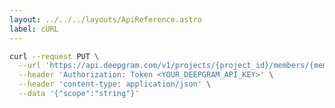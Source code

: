 ---
layout: ../../../layouts/ApiReference.astro
label: cURL
---

```bash
curl --request PUT \
  --url 'https://api.deepgram.com/v1/projects/{project_id}/members/{member_id}/scopes' \
  --header 'Authorization: Token <YOUR_DEEPGRAM_API_KEY>' \
  --header 'content-type: application/json' \
  --data '{"scope":"string"}'
```
